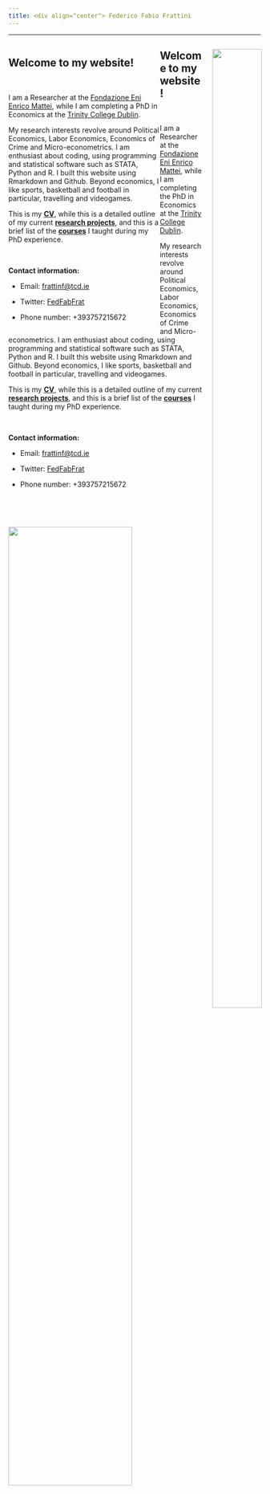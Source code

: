 ```yaml
---
title: <div align="center"> Federico Fabio Frattini
---
```



****
<div id=content-desktop>

<div style="float:left; width:60%;" align="justify">

## Welcome to my website!

<br />

I am a Researcher at the <a href="https://www.feem.it/" target="_blank">Fondazione Eni Enrico Mattei</a>, while I am completing a PhD in Economics at the <a href="https://www.tcd.ie/Economics/" target="_blank">Trinity College Dublin</a>. 

My research interests revolve around Political Economics, Labor Economics, Economics of Crime and Micro-econometrics. I am enthusiast about coding, using programming and statistical software such as STATA, Python and R. I built this website using Rmarkdown and Github. Beyond economics, I like sports, basketball and football in particular, travelling and videogames.

This is my <a href="cv_fff.pdf#" class="download" target="_blank" title="Download CV as PDF">**CV**</a>, while this is a detailed outline of my current <a href="https://fedfabfrat.github.io/research.html">**research projects**</a>, and this is a brief list of the <a href="https://fedfabfrat.github.io/teaching.html">**courses**</a> I taught during my PhD experience.

<br />

**Contact information:**

* Email: [frattinf@tcd.ie](mailto:frattinf@tcd.ie)

* Twitter: <a href="https://twitter.com/FedFabFrat" target="_blank">FedFabFrat</a>

* Phone number: +393757215672

</div>

<div style="float:right; width:40%; margin-left:20px; margin-right:-105px;">

![](IMG_4145.jpg){width=70%}

<br />


</div>

</div>


<div id=content-mobile>

 
## Welcome to my website!

<br />

I am a Researcher at the <a href="https://www.feem.it/" target="_blank">Fondazione Eni Enrico Mattei</a>, while I am completing the PhD in Economics at the <a href="https://www.tcd.ie/Economics/" target="_blank">Trinity College Dublin</a>. 

My research interests revolve around Political Economics, Labor Economics, Economics of Crime and Micro-econometrics. I am enthusiast about coding, using programming and statistical software such as STATA, Python and R. I built this website using Rmarkdown and Github. Beyond economics, I like sports, basketball and football in particular, travelling and videogames.

This is my <a href="cv_fff.pdf#" class="download" target="_blank" title="Download CV as PDF">**CV**</a>, while this is a detailed outline of my current <a href="https://fedfabfrat.github.io/research.html">**research projects**</a>, and this is a brief list of the <a href="https://fedfabfrat.github.io/teaching.html">**courses**</a> I taught during my PhD experience.

<br />

**Contact information:**

* Email: [frattinf@tcd.ie](mailto:frattinf@tcd.ie)

* Twitter: <a href="https://twitter.com/FedFabFrat" target="_blank">FedFabFrat</a>

* Phone number: +393757215672

<br />

<br />

<div align="center">

![](IMG_4145.jpg){width=70%}

<br />


</div>

</div>
